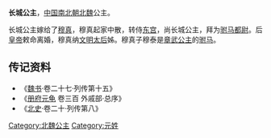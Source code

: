 {{東亞女性歷史人物
| 名稱=长城公主
| 身份=[[北魏|北魏]]公主
| 畫像=
| 說明=
| 姓=元
| 名=
| 封爵=[[公主|公主]]
| 位號=
| 封號=长城公主
| 出生年=
| 逝世年=
| 諡號=
| 墳墓=
| 父親=
| 子=
| 夫=[[穆真|穆真]]
| 夫之父=[[穆乙九|穆乙九]]
|}}
'''长城公主'''，[[中国|中国]][[南北朝|南北朝]][[北魏|北魏]]公主。

长城公主嫁给了[[穆真|穆真]]，穆真起家中散，转侍[[东宫|东宫]]，尚长城公主，拜为[[驸马都尉|驸马都尉]]。后[[皇帝|皇帝]]敕命离婚，穆真纳[[文明太后|文明太后]]姊。穆真子穆泰是[[章武公主|章武公主]]的[[驸马|驸马]]。
== 传记资料 ==
*《[[魏书|魏书]]·卷二十七·列传第十五》 
*《[[册府元龟|册府元龟]] 卷三百 外戚部·总序》 
*《[[北史|北史]]·卷二十·列传第八》 
[[Category:北魏公主|Category:北魏公主]]
[[Category:元姓|Category:元姓]]